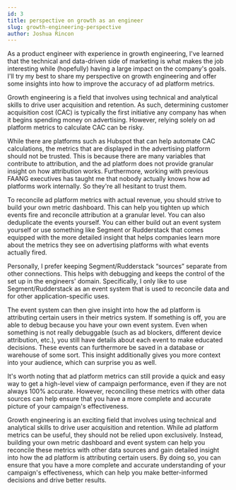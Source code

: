 ```yaml
---
id: 3
title: perspective on growth as an engineer
slug: growth-engineering-perspective
author: Joshua Rincon
---
```


As a product engineer with experience in growth engineering, I've learned that the technical and data-driven side of marketing is what makes the job interesting while (hopefully) having a large impact on the company's goals. I'll try my best to share my perspective on growth engineering and offer some insights into how to improve the accuracy of ad platform metrics.

Growth engineering is a field that involves using technical and analytical skills to drive user acquisition and retention. As such, determining customer acquisition cost (CAC) is typically the first initiative any company has when it begins spending money on advertising. However, relying solely on ad platform metrics to calculate CAC can be risky.

While there are platforms such as Hubspot that can help automate CAC calculations, the metrics that are displayed in the advertising platform should not be trusted. This is because there are many variables that contribute to attribution, and the ad platform does not provide granular insight on how attribution works. Furthermore, working with previous FAANG executives has taught me that nobody actually knows how ad platforms work internally. So they're all hesitant to trust them.

To reconcile ad platform metrics with actual revenue, you should strive to build your own metric dashboard. This can help you tighten up which events fire and reconcile attribution at a granular level. You can also deduplicate the events yourself. You can either build out an event system yourself or use something like Segment or Rudderstack that comes equipped with the more detailed insight that helps companies learn more about the metrics they see on advertising platforms with what events actually fired.

Personally, I prefer keeping Segment/Rudderstack “sources” separate from other connections. This helps with debugging and keeps the control of the set up in the engineers' domain. Specifically, I only like to use Segment/Rudderstack as an event system that is used to reconcile data and for other application-specific uses.

The event system can then give insight into how the ad platform is attributing certain users in their metrics system. If something is off, you are able to debug because you have your own event system. Even when something is not really debuggable (such as ad blockers, different device attribution, etc.), you still have details about each event to make educated decisions. These events can furthermore be saved in a database or warehouse of some sort. This insight additionally gives you more context into your audience, which can surprise you as well.

It's worth noting that ad platform metrics can still provide a quick and easy way to get a high-level view of campaign performance, even if they are not always 100% accurate. However, reconciling these metrics with other data sources can help ensure that you have a more complete and accurate picture of your campaign's effectiveness.

Growth engineering is an exciting field that involves using technical and analytical skills to drive user acquisition and retention. While ad platform metrics can be useful, they should not be relied upon exclusively. Instead, building your own metric dashboard and event system can help you reconcile these metrics with other data sources and gain detailed insight into how the ad platform is attributing certain users. By doing so, you can ensure that you have a more complete and accurate understanding of your campaign's effectiveness, which can help you make better-informed decisions and drive better results.

